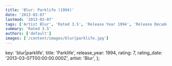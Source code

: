 ```yaml
---
title: 'Blur: Parklife (1994)'
date: '2013-03-07'
lastmod: '2013-03-07'
tags: ['Artist Blur', 'Rated 3.5', 'Release Year 1994', 'Release Decade 1990']
summary: 'Rated 3.5'
authors: ['default']
images: ['/content/images/blur|parklife.jpg']
---
```


  key: 'blur|parklife',
  title: 'Parklife',
  release_year: 1994,
  rating: 7,
  rating_date: '2013-03-07T00:00:00.000Z',
  artist: 'Blur',
};

<MusicRating data={data} />
